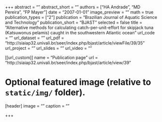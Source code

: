 +++
abstract = ""
abstract_short = ""
authors = ["HA Andrade", "MD Pereira", "FP Mayer"]
date = "2007-01-01"
image_preview = ""
math = true
publication_types = ["2"]
publication = "Brazilian Journal of Aquatic Science and Technology"
publication_short = "BJAST"
selected = false
title = "Alternative methods for calculating catch-per-unit-effort for skipjack tuna (Katsuwonus pelamis) caught in the southwestern Atlantic ocean"
url_code = ""
url_dataset = ""
url_pdf = "http://siaiap32.univali.br/seer/index.php/bjast/article/viewFile/39/35"
url_project = ""
url_slides = ""
url_video = ""

[[url_custom]]
name = "Publication page"
url = "http://siaiap32.univali.br/seer/index.php/bjast/article/view/39"

# Optional featured image (relative to `static/img/` folder).
[header]
image = ""
caption = ""

+++
